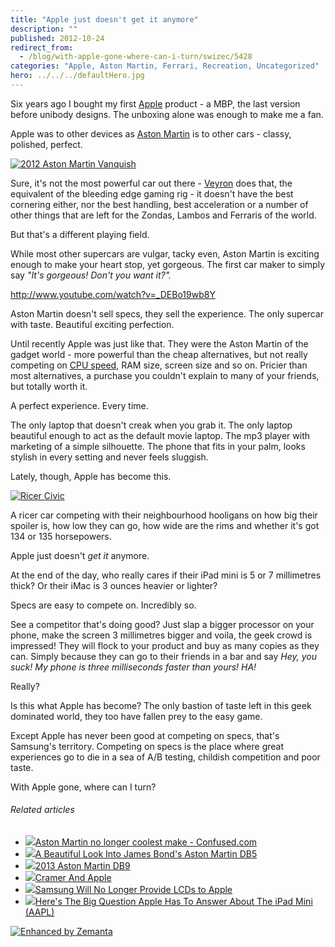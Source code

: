 ```yaml
---
title: "Apple just doesn't get it anymore"
description: ""
published: 2012-10-24
redirect_from:
  - /blog/with-apple-gone-where-can-i-turn/swizec/5428
categories: "Apple, Aston Martin, Ferrari, Recreation, Uncategorized"
hero: ../../../defaultHero.jpg
---
```


Six years ago I bought my first [Apple](http://www.apple.com "Apple") product - a MBP, the last version before unibody designs. The unboxing alone was enough to make me a fan.

Apple was to other devices as [Aston Martin](http://www.astonmartin.co.uk/ "Aston Martin") is to other cars - classy, polished, perfect.

[![2012 Aston Martin Vanquish](http://swizec.com/blog/wp-content/uploads/2012/10/2012-Aston-Martin-Vanquish-8-1024x602.jpg "2012 Aston Martin Vanquish")](http://swizec.com/blog/wp-content/uploads/2012/10/2012-Aston-Martin-Vanquish-8.jpg)

Sure, it's not the most powerful car out there - [Veyron](http://en.wikipedia.org/wiki/Bugatti_Veyron "Bugatti Veyron") does that, the equivalent of the bleeding edge gaming rig - it doesn't have the best cornering either, nor the best handling, best acceleration or a number of other things that are left for the Zondas, Lambos and Ferraris of the world.

But that's a different playing field.

While most other supercars are vulgar, tacky even, Aston Martin is exciting enough to make your heart stop, yet gorgeous. The first car maker to simply say _"It's gorgeous! Don't you want it?"._

http://www.youtube.com/watch?v=_DEBo19wb8Y

Aston Martin doesn't sell specs, they sell the experience. The only supercar with taste. Beautiful exciting perfection.

Until recently Apple was just like that. They were the Aston Martin of the gadget world - more powerful than the cheap alternatives, but not really competing on [CPU speed](http://en.wikipedia.org/wiki/Instructions_per_second "Instructions per second"), RAM size, screen size and so on. Pricier than most alternatives, a purchase you couldn't explain to many of your friends, but totally worth it.

A perfect experience. Every time.

The only laptop that doesn't creak when you grab it. The only laptop beautiful enough to act as the default movie laptop. The mp3 player with marketing of a simple silhouette. The phone that fits in your palm, looks stylish in every setting and never feels sluggish.

Lately, though, Apple has become this.

[![Ricer Civic](http://swizec.com/blog/wp-content/uploads/2012/10/ricer_civic_2.jpg "Ricer Civic")](http://swizec.com/blog/wp-content/uploads/2012/10/ricer_civic_2.jpg)

A ricer car competing with their neighbourhood hooligans on how big their spoiler is, how low they can go, how wide are the rims and whether it's got 134 or 135 horsepowers.

Apple just doesn't _get it_ anymore.

At the end of the day, who really cares if their iPad mini is 5 or 7 millimetres thick? Or their iMac is 3 ounces heavier or lighter?

Specs are easy to compete on. Incredibly so.

See a competitor that's doing good? Just slap a bigger processor on your phone, make the screen 3 millimetres bigger and voila, the geek crowd is impressed! They will flock to your product and buy as many copies as they can. Simply because they can go to their friends in a bar and say _Hey, you suck! My phone is three milliseconds faster than yours! HA!_

Really?

Is this what Apple has become? The only bastion of taste left in this geek dominated world, they too have fallen prey to the easy game.

Except Apple has never been good at competing on specs, that's Samsung's territory. Competing on specs is the place where great experiences go to die in a sea of A/B testing, childish competition and poor taste.

With Apple gone, where can I turn?

###### Related articles

- [![](http://i.zemanta.com/noimg_118_80_80.jpg)](http://www.confused.com/car-insurance/news/aston-martin-no-longer-coolest-make-1917)[Aston Martin no longer coolest make - Confused.com](http://www.confused.com/car-insurance/news/aston-martin-no-longer-coolest-make-1917)
- [![](http://i.zemanta.com/118452156_80_80.jpg)](http://hypebeast.com/2012/10/a-beautiful-look-into-james-bonds-aston-martin-db5/)[A Beautiful Look Into James Bond's Aston Martin DB5](http://hypebeast.com/2012/10/a-beautiful-look-into-james-bonds-aston-martin-db5/)
- [![](http://i.zemanta.com/113119209_80_80.jpg)](http://www.werd.com/17088/2013-aston-martin-db9/)[2013 Aston Martin DB9](http://www.werd.com/17088/2013-aston-martin-db9/)
- [![](http://i.zemanta.com/120785020_80_80.jpg)](http://seekingalpha.com/article/943771-cramer-and-apple?source=feed)[Cramer And Apple](http://seekingalpha.com/article/943771-cramer-and-apple?source=feed)
- [![](http://i.zemanta.com/120481156_80_80.jpg)](http://hothardware.com/News/Samsung-Will-No-Longer-Provide-LCDs-to-Apple/)[Samsung Will No Longer Provide LCDs to Apple](http://hothardware.com/News/Samsung-Will-No-Longer-Provide-LCDs-to-Apple/)
- [![](http://i.zemanta.com/120655116_80_80.jpg)](http://www.businessinsider.com/how-will-apple-market-the-ipad-mini-2012-10)[Here's The Big Question Apple Has To Answer About The iPad Mini (AAPL)](http://www.businessinsider.com/how-will-apple-market-the-ipad-mini-2012-10)

[![Enhanced by Zemanta](http://img.zemanta.com/zemified_e.png?x-id=7b009c8c-afdb-4bb5-a0fe-a4ccc4987304)](http://www.zemanta.com/?px "Enhanced by Zemanta")
